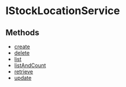
# IStockLocationService

## Methods

- [create](../../IStockLocationService/methods/stock_location.IStockLocationService.create.mdx)
- [delete](../../IStockLocationService/methods/stock_location.IStockLocationService.delete.mdx)
- [list](../../IStockLocationService/methods/stock_location.IStockLocationService.list.mdx)
- [listAndCount](../../IStockLocationService/methods/stock_location.IStockLocationService.listAndCount.mdx)
- [retrieve](../../IStockLocationService/methods/stock_location.IStockLocationService.retrieve.mdx)
- [update](../../IStockLocationService/methods/stock_location.IStockLocationService.update.mdx)
